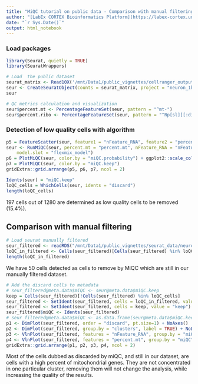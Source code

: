 ```yaml
---
title: "MiQC tutorial on public data - Comparison with manual filtering"
author: "[LabEx CORTEX Bioinformatics Platform](https://labex-cortex.universite-lyon.fr/) - Lyon 1 University - vignette produced by Emeric Texeraud"
date: "`r Sys.Date()`"
output: html_notebook
---
```


### Load packages
```r
library(Seurat, quietly = TRUE)
library(SeuratWrappers)
```


```r
# Load  the public dataset
seurat_matrix <- Read10X('/mnt/Data1/public_vignettes/cellranger_output/neuron_1k/outs/filtered_feature_bc_matrix')
seur <- CreateSeuratObject(counts = seurat_matrix, project = "neuron_1k", min.cells = 3, min.features = 100)
seur
```

```r
# QC metrics calculation and visualization
seur$percent.mt <- PercentageFeatureSet(seur, pattern = "^mt-")
seur$percent.ribo <- PercentageFeatureSet(seur, pattern = "^Rp[sl][[:digit:]]")
```

### Detection of low quality cells with algorithm
```r
p5 = FeatureScatter(seur, feature1 = "nFeature_RNA", feature2 = "percent.mt", group.by = "orig.ident")
seur <- RunMiQC(seur, percent.mt = "percent.mt", nFeature_RNA = "nFeature_RNA", posterior.cutoff = 0.75, 
    model.slot = "flexmix_model")
p6 = PlotMiQC(seur, color.by = "miQC.probability") + ggplot2::scale_color_gradient(low = "grey", high = "purple")
p7 = PlotMiQC(seur, color.by = "miQC.keep")
gridExtra::grid.arrange(p5, p6, p7, ncol = 2)
```

```r
Idents(seur) = "miQC.keep"
loQC_cells = WhichCells(seur, idents = "discard")
length(loQC_cells)
```
197 cells out of 1280 are determined as low quality cells to be removed (15.4%).

## Comparison with manual filtering
```r
# Load seurat manually filtered
seur_filtered <- readRDS("/mnt/Data1/public_vignettes/seurat_data/neuron_1k.rds")
loQC_in_filtered <- Cells(seur_filtered)[Cells(seur_filtered) %in% loQC_cells]
length(loQC_in_filtered)
```
We have 50 cells detected as cells to remove by MiQC which are still in our manually filtered dataset.

```r
# Add the discard cells to metadata
# seur_filtered@meta.data$miQC <- seur@meta.data$miQC.keep
keep = Cells(seur_filtered)[!Cells(seur_filtered) %in% loQC_cells]
seur_filtered <- SetIdent(seur_filtered, cells = loQC_in_filtered, value = "discard")
seur_filtered <- SetIdent(seur_filtered, cells = keep, value = "keep")
seur_filtered$miQC <- Idents(seur_filtered)
# seur_filtered@meta.data$miQC <- as.data.frame(seur@meta.data$miQC.keep, row.names = Cells(seur))[Cells(seur_filtered),]
p1 <- DimPlot(seur_filtered, order = "discard", pt.size=1) + NoAxes()
p2 <- DimPlot(seur_filtered, group.by = "clusters", label = TRUE) + NoLegend() + NoAxes()
p3 <- VlnPlot(seur_filtered, features = "nFeature_RNA", group.by = "miQC")
p4 <- VlnPlot(seur_filtered, features = "percent.mt", group.by = "miQC")
gridExtra::grid.arrange(p1, p2, p3, p4, ncol = 2)

```
Most of the cells dubbed as discarded by miQC, and still in our dataset, are cells with a high percent of mitochondrial genes. They are not concentrated in one particular cluster, removing them will not change the analysis, while increasing the quality of the results.
